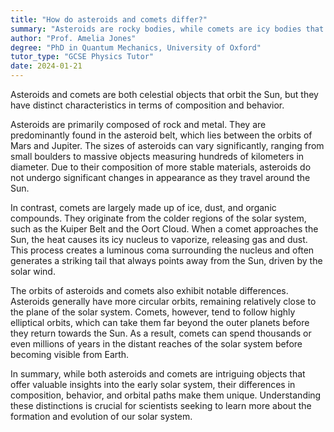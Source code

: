 ```yaml
---
title: "How do asteroids and comets differ?"
summary: "Asteroids are rocky bodies, while comets are icy bodies that develop tails when near the Sun."
author: "Prof. Amelia Jones"
degree: "PhD in Quantum Mechanics, University of Oxford"
tutor_type: "GCSE Physics Tutor"
date: 2024-01-21
---
```


Asteroids and comets are both celestial objects that orbit the Sun, but they have distinct characteristics in terms of composition and behavior. 

Asteroids are primarily composed of rock and metal. They are predominantly found in the asteroid belt, which lies between the orbits of Mars and Jupiter. The sizes of asteroids can vary significantly, ranging from small boulders to massive objects measuring hundreds of kilometers in diameter. Due to their composition of more stable materials, asteroids do not undergo significant changes in appearance as they travel around the Sun.

In contrast, comets are largely made up of ice, dust, and organic compounds. They originate from the colder regions of the solar system, such as the Kuiper Belt and the Oort Cloud. When a comet approaches the Sun, the heat causes its icy nucleus to vaporize, releasing gas and dust. This process creates a luminous coma surrounding the nucleus and often generates a striking tail that always points away from the Sun, driven by the solar wind.

The orbits of asteroids and comets also exhibit notable differences. Asteroids generally have more circular orbits, remaining relatively close to the plane of the solar system. Comets, however, tend to follow highly elliptical orbits, which can take them far beyond the outer planets before they return towards the Sun. As a result, comets can spend thousands or even millions of years in the distant reaches of the solar system before becoming visible from Earth.

In summary, while both asteroids and comets are intriguing objects that offer valuable insights into the early solar system, their differences in composition, behavior, and orbital paths make them unique. Understanding these distinctions is crucial for scientists seeking to learn more about the formation and evolution of our solar system.
    